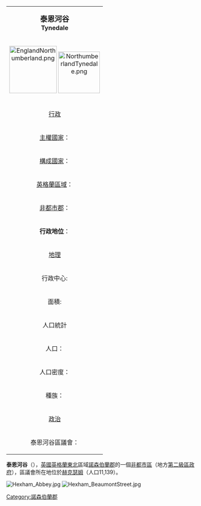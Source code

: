 {| class="infobox bordered" align=right cellpadding=4 cellspacing=0 width=275 style="clear:right; margin: 0 0 1em 1em; background: #f9f9f9;  font-size: 95%;"
|-
|colspan=2 align=center bgcolor="#BFDFFF"|<big>'''泰恩河谷'''</big><br />'''Tynedale'''</big>
|-
!colspan=2 align=center|[[Image:EnglandNorthumberland.png|125px]]  [[Image:NorthumberlandTynedale.png|110px]]
|-
!colspan=2 align=center bgcolor="#BFDFFF"|[[行政|行政]]
|-
|[[主權國家|主權國家]]：|| [[英國|英國]]
|-
|[[構成國家|構成國家]]：|| [[英格蘭|英格蘭]]
|-
|[[英格蘭區域|英格蘭區域]]：|| [[東北英格蘭|東北英格蘭]]
|-
|[[非都市郡|非都市郡]]：|| [[諾森伯蘭郡|諾森伯蘭郡]]
|-
|'''行政地位'''：||'''非都市區'''
（第二級地方行政區）
|-
!colspan=2 align=center bgcolor="#BFDFFF"|[[地理|地理]]
|-
|行政中心:||[[赫克瑟姆|赫克瑟姆]]
|-
|面積:||2,219.43 km²
（在英格蘭排名）
|-
!colspan=2 align=center bgcolor="#BFDFFF"|人口統計
|-
|人口：||59.800 人（2005）
（在英格蘭排名）
|-
|人口密度：||27 / km²
|-
|種族：||99,3% 白種人
|-
!colspan=2 align=center bgcolor="#BFDFFF"|[[政治|政治]]
|-
|泰恩河谷區議會：||[https://web.archive.org/web/20040628081212/http://www.tynedale.gov.uk/  www.tynedale.gov.uk/]
|}
'''泰恩河谷'''（{{lang-en|Tynedale}}），[[英國|英國]][[英格蘭|英格蘭]][[東北英格蘭|東北]]區域[[諾森伯蘭郡|諾森伯蘭郡]]的一個[[非都市區|非都市區]]（地方[[英格蘭的區|第二級區政府]]），區議會所在地位於[[赫克瑟姆|赫克瑟姆]]（人口11,139）。

[[Image:Hexham_Abbey.jpg|thumb]]
[[Image:Hexham_BeaumontStreet.jpg|thumb]]


[[Category:諾森伯蘭郡|Category:諾森伯蘭郡]]
{{DEFAULTSORT:Tynedale}}